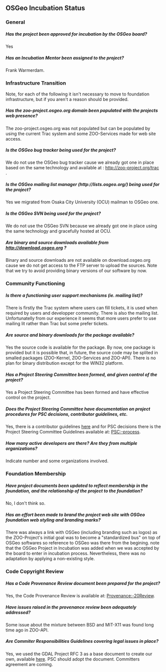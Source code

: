 
== OSGeo Incubation Status ==

=== General ===

===== Has the project been approved for incubation by the OSGeo board? ===== 
Yes 

=====  Has an Incubation Mentor been assigned to the project? ===== 
Frank Warmerdam.

=== Infrastructure Transition ===

Note, for each of the following it isn't necessary to move to foundation infrastructure, but if you aren't a reason should be provided.

===== Has the zoo-project.osgeo.org domain been populated with the projects web presence? =====
The zoo-project.osgeo.org was not populated but can be populated by using the current Trac system and some ZOO-Services made for web site access.

===== Is the OSGeo bug tracker being used for the project? ===== 
We do not use the OSGeo bug tracker cause we already got one in place based on the same technology and available at : http://zoo-project.org/trac .

===== Is the OSGeo mailing list manager (http://lists.osgeo.org/) being used for the project? ===== 
Yes we migrated from Osaka City University (OCU) mailman to OSGeo one.

===== Is the OSGeo SVN being used for the project? ===== 
We do not use the OSGeo SVN because we already got one in place using the same technology and gracefully hosted at OCU.

===== Are binary and source downloads available from http://download.osgeo.org ? ===== 
Binary and source downloads are not available on download.osgeo.org cause we do not get access to the FTP server to upload the sources. Note that we try to avoid providing binary versions of our software by now.

=== Community Functioning ===

===== Is there a functioning user support mechanisms (ie. mailing list)? ===== 
There is firstly the Trac system where users can fill tickets, it is used when required by users and developper community. There is also the mailing list. Unfortunatelly from our experience it seems that more users prefer to use mailing lit rather than Trac but some prefer tickets.

===== Are source and binary downloads for the package available? ===== 
Yes the source code is available for the package. By now, one package is provided but it is possible that, in future, the source code may be splited in smalled packages (ZOO-Kernel, ZOO-Services and ZOO-API). There is no plan for binary distribution except for the WIN32 platform.

===== Has a Project Steering Committee been formed, and given control of the project? ===== 
Yes a Project Steering Committee has been formed and have effective control on the project.

===== Does the Project Steering Committee have documentation on project procedures for PSC decisions, contributor guidelines, etc. ===== 
Yes, there is a contributor guidelines [http://zoo-project.org/docs/community/developer.html here] and for PSC decisions there is the Project Steering Committee Guidelines available at: [[PSC:-process]].

===== How many active developers are there? Are they from multiple organizations? ===== 
Indicate number and some organizations involved. 

=== Foundation Membership ===

===== Have project documents been updated to reflect membership in the foundation, and the relationship of the project to the foundation? ===== 
No, I don't think so.

===== Has an effort been made to brand the project web site with OSGeo foundation web styling and branding marks? ===== 
There was always a link with OSGeo (including branding such as logos) as the ZOO-Project's initial goal was to become a "standardized bus" on top of OSGeo softwares so reference to OSGeo was there from the begining. note that the OSGeo Project in Incubation was added when we was accepted by the board to enter in incubation process. Nevertheless, there was no adaptation by applying a non-existing style. 

=== Code Copyright Review ===

===== Has a Code Provenance Review document been prepared for the project? ===== 
Yes, the Code Provenance Review is available at: [[Provenance:-20Review]].

===== Have issues raised in the provenance review been adequately addressed? ===== 
Some issue about the mixture between BSD and MIT-X11 was found long time ago in ZOO-API.

===== Are Commiter Responsibilities Guidelines covering legal issues in place? ===== 
Yes, we used the GDAL Project RFC 3 as a base document to create our own, available [http://zoo-project.org/docs/community/developer.html here].  PSC should adopt the document. Committers agreement are coming.




